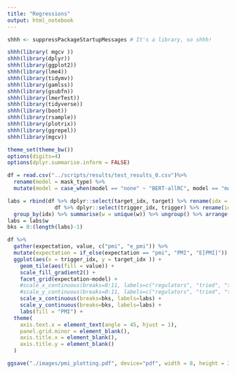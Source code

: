 ```yaml
---
title: "Regressions"
output: html_notebook
---
```


```r
shhh <- suppressPackageStartupMessages # It's a library, so shhh!

shhh(library( mgcv ))
shhh(library(dplyr))
shhh(library(ggplot2))
shhh(library(lme4))
shhh(library(tidymv))
shhh(library(gamlss))
shhh(library(gsubfn))
shhh(library(lmerTest))
shhh(library(tidyverse))
shhh(library(boot))
shhh(library(rsample))
shhh(library(plotrix))
shhh(library(ggrepel))
shhh(library(mgcv))

theme_set(theme_bw())
options(digits=4)
options(dplyr.summarise.inform = FALSE)
```


```r

df = read.csv("../scripts/results/test_results_0.csv")%>%
  rename(model = mask_type) %>%
  mutate(model = case_when(model == "none" ~ "BERT-allRC", model == "mask" ~ "BERT-maskRC", model == "truncate" ~ "BERT-dropRC"))

labs = rbind(df %>% dplyr::select(target_idx, target) %>% rename(idx = target_idx, w = target),
               df %>% dplyr::select(trigger_idx, trigger) %>% rename(idx = trigger_idx, w = trigger) ) %>%
  group_by(idx) %>% summarise(w = unique(w)) %>% ungroup() %>% arrange(idx)
labs = labs$w
bks = 0:(length(labs)-1)

df %>%
  gather(expectation, value, c("pmi", "e_pmi")) %>%
  mutate(expectation = if_else(expectation == "pmi", "PMI", "E[PMI]")) %>%
  ggplot(aes(x = trigger_idx, y = target_idx )) +
    geom_tile(aes(fill = value)) +
    scale_fill_gradient2() +
    facet_grid(expectation~model) +
    #scale_x_continuous(breaks=0:11, labels=c("regulators", "tried", "to", "contain" , "the", "damage", "by", "guaranteeing", "deposits", "at", "the", "banks")) +
    #scale_y_continuous(breaks=0:11, labels=c("regulators", "tried", "to", "contain" , "the", "damage", "by", "guaranteeing", "deposits", "at", "the", "banks")) +
    scale_x_continuous(breaks=bks, labels=labs) +
    scale_y_continuous(breaks=bks, labels=labs) +
    labs(fill = "PMI") +
  theme(
    axis.text.x = element_text(angle = 45, hjust = 1),
    panel.grid.minor = element_blank(),
    axis.title.x = element_blank(),
    axis.title.y = element_blank()
  )

ggsave("./images/pmi_plotting.pdf", device="pdf", width = 8, height = 3.5)

```




